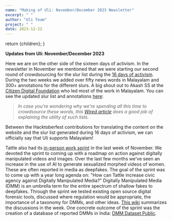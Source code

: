 ```yaml
---
name: "Making of Uli: November/December 2023 Newsletter"
excerpt: " "
author: "Uli Team"
project: " "
date: 2023-12-22
---
```



  return <ContentPageShell>{children}</ContentPageShell>;
}

**Updates from Uli: November/December 2023**

Here we are on the other side of the sixteen days of activism. In the newsletter in November we mentioned that we were starting our second round of crowdsourcing for the slur list during the [16 days of activism](https://github.com/tattle-made/Uli/wiki/16-Days-of-Activism-with-Uli). During the two weeks we added over fifty news words in Malayalam and 300+ annotations for the different slurs. A big shout out to Akash SS at the [Citizen Digital Foundation](https://citizendigitalfoundation.org/) who led most of the work in Malayalam. You can see the updated slur list and annotations [here](https://github.com/tattle-made/Uli/blob/main/browser-extension/plugin/scripts/2023-12-21-slur-metadata/data.csv):

> *In case you're wondering why we're spending all this time to crowdsource these words, this* [*Wired article*](https://www.wired.com/story/ai-list-dirty-naughty-obscene-bad-words/ "AI and the List of Dirty, Naughty, Obscene, and Otherwise Bad Words") *does a good job of explaining the utility of such lists.*

Between the Hacktoberfest contributions for translating the content on the website and the slur list generated during 16 days of activism, we can officially say that Uli supports Malayalam!

Tattle also had its [in-person work sprint](https://tattle.co.in/blog/2023-12-17-sprint-dmm) in the last week of November. We devoted the sprint to coming up with a roadmap on action against digitally manipulated videos and images. Over the last few months we've seen an increase in the use of AI to generate sexualized morphed videos of women. These are often reported in media as deepfakes. The goal of the sprint was to come up with a year long agenda on: "How can Tattle increase civic agency against Digitally Manipulated Media?" Digitally Manipulated Media (DMM) is an umbrella term for the entire spectrum of shallow fakes to deepfakes. Through the sprint we tested existing open source digital forensic tools, discussed where regulation would be appropriate, the importance of a taxonomy for DMMs, and other ideas. [This wiki](https://github.com/tattle-made/Uli/wiki/Mitigating-Harms-of-Digitally-Manipulated-Media "Mitigating Harms of Digitally Manipulated Media") summarizes the discussions in the week. One concrete outcome of the sprint was the creation of a database of reported DMMs in India: [DMM Dataset Public](https://docs.google.com/spreadsheets/d/1zPkhJLuKMeiry6UfWXR6PYcnL1wtE9IVxnqn_7tN5J4/edit?usp=sharing "DMM Dataset_ Public").

